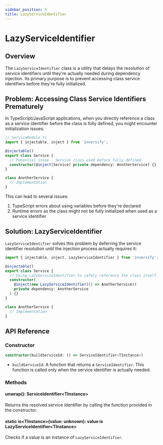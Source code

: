 ```yaml
---
sidebar_position: 5
title: LazyServiceIdentifier
---
```


# LazyServiceIdentifier

## Overview

The `LazyServiceIdentifier` class is a utility that delays the resolution of service identifiers until they're actually needed during dependency injection. Its primary purpose is to prevent accessing class service identifiers before they're fully initialized.

## Problem: Accessing Class Service Identifiers Prematurely

In TypeScript/JavaScript applications, when you directly reference a class as a service identifier before the class is fully defined, you might encounter initialization issues:

```typescript
// ServiceModule.ts
import { injectable, inject } from 'inversify';

@injectable()
export class Service {
  // Potential issue - Service class used before fully defined
  constructor(@inject(Service) private dependency: AnotherService) {}
}

class AnotherService {
  // Implementation
}
```

This can lead to several issues:

1. TypeScript errors about using variables before they're declared
2. Runtime errors as the class might not be fully initialized when used as a service identifier

## Solution: LazyServiceIdentifier

`LazyServiceIdentifier` solves this problem by deferring the service identifier resolution until the injection process actually requires it:

```typescript
import { injectable, inject, LazyServiceIdentifier } from 'inversify';

@injectable()
export class Service {
  // Using LazyServiceIdentifier to safely reference the class itself
  constructor(
    @inject(new LazyServiceIdentifier(() => AnotherService))
    private dependency: AnotherService
  ) {}
}

class AnotherService {
  // Implementation
}
```

## API Reference

### Constructor

```typescript
constructor(buildServiceId: () => ServiceIdentifier<TInstance>)
```

- `buildServiceId`: A function that returns a `ServiceIdentifier`. This function is called only when the service identifier is actually needed.

### Methods

#### unwrap(): ServiceIdentifier\<TInstance>

Returns the resolved service identifier by calling the function provided in the constructor.

#### static is\<TInstance>(value: unknown): value is LazyServiceIdentifier\<TInstance>

Checks if a value is an instance of `LazyServiceIdentifier`.
